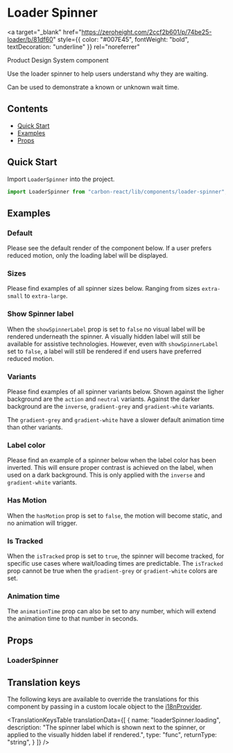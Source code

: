 

<Meta
  title="Loader Spinner" of={LoaderSpinnerStories} />

# Loader Spinner

<a
  target="_blank"
  href="https://zeroheight.com/2ccf2b601/p/74be25-loader/b/81df60"
  style={{ color: "#007E45", fontWeight: "bold", textDecoration: "underline" }}
  rel="noreferrer"
>
  Product Design System component
</a>

Use the loader spinner to help users understand why they are waiting.

Can be used to demonstrate a known or unknown wait time.

## Contents

- [Quick Start](#quick-start)
- [Examples](#examples)
- [Props](#props)

## Quick Start

Import `LoaderSpinner` into the project.

```javascript
import LoaderSpinner from "carbon-react/lib/components/loader-spinner";
```

## Examples

### Default

Please see the default render of the component below. If a user prefers reduced motion, only the
loading label will be displayed.

<Canvas of={LoaderSpinnerStories.Default} />

### Sizes

Please find examples of all spinner sizes below. Ranging from sizes `extra-small` to `extra-large`.

<Canvas of={LoaderSpinnerStories.Sizes} />

### Show Spinner label

When the `showSpinnerLabel` prop is set to `false` no visual label will be rendered underneath the spinner.
A visually hidden label will still be available for assistive technologies. However, even with `showSpinnerLabel`
set to `false`, a label will still be rendered if end users have preferred reduced motion.

<Canvas of={LoaderSpinnerStories.ShowSpinnerLabel} />

### Variants

Please find examples of all spinner variants below. Shown against the ligher background are the `action` and `neutral` variants.
Against the darker background are the `inverse`, `gradient-grey` and `gradient-white` variants.

The `gradient-grey` and `gradient-white` have a slower default animation time than other variants.

<Canvas of={LoaderSpinnerStories.Variants} />

### Label color

Please find an example of a spinner below when the label color has been inverted. This will ensure proper contrast is 
achieved on the label, when used on a dark background. This is only applied with the `inverse` and `gradient-white` variants.

<Canvas of={LoaderSpinnerStories.LabelColor} />

### Has Motion

When the `hasMotion` prop is set to `false`, the motion will become static, and no animation will trigger.

<Canvas of={LoaderSpinnerStories.HasMotion} />

### Is Tracked

When the `isTracked` prop is set to `true`, the spinner will become tracked, for specific use cases where wait/loading times
are predictable. The `isTracked` prop cannot be true when the `gradient-grey` or `gradient-white` colors are set.

<Canvas of={LoaderSpinnerStories.IsTracked} />

### Animation time

The `animationTime` prop can also be set to any number, which will extend the animation time to that number in seconds.

<Canvas of={LoaderSpinnerStories.AnimationTime} />

## Props

### LoaderSpinner

<ArgTypes of={LoaderSpinnerStories} />

## Translation keys

The following keys are available to override the translations for this component by passing in a custom locale object to the
[i18nProvider](../?path=/docs/documentation-i18n--docs).

<TranslationKeysTable
  translationData={[
    {
      name: "loaderSpinner.loading",
      description: "The spinner label which is shown next to the spinner, or applied to the visually hidden label if rendered.",
      type: "func",
      returnType: "string",
    }
  ]}
/>